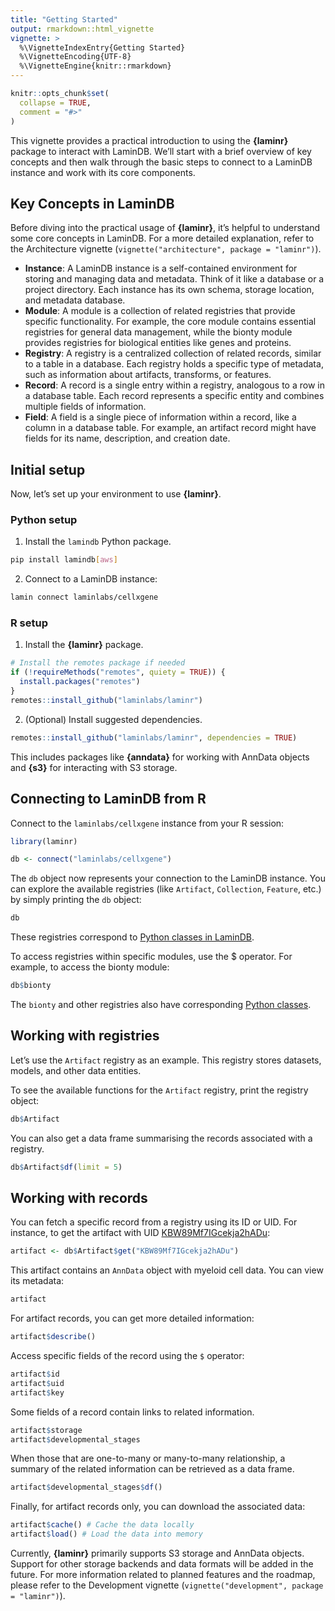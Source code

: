 ```yaml
---
title: "Getting Started"
output: rmarkdown::html_vignette
vignette: >
  %\VignetteIndexEntry{Getting Started}
  %\VignetteEncoding{UTF-8}
  %\VignetteEngine{knitr::rmarkdown}
---
```


```r
knitr::opts_chunk$set(
  collapse = TRUE,
  comment = "#>"
)
```

This vignette provides a practical introduction to using the **{laminr}** package to interact with LaminDB.
We'll start with a brief overview of key concepts and then walk through the basic steps to connect to a LaminDB instance and work with its core components.

## Key Concepts in LaminDB

Before diving into the practical usage of **{laminr}**, it's helpful to understand some core concepts in LaminDB.
For a more detailed explanation, refer to the Architecture vignette (`vignette("architecture", package = "laminr")`).

* **Instance**: A LaminDB instance is a self-contained environment for storing and managing data and metadata. Think of it like a database or a project directory. Each instance has its own schema, storage location, and metadata database.
* **Module**: A module is a collection of related registries that provide specific functionality. For example, the core module contains essential registries for general data management, while the bionty module provides registries for biological entities like genes and proteins.
* **Registry**: A registry is a centralized collection of related records, similar to a table in a database. Each registry holds a specific type of metadata, such as information about artifacts, transforms, or features.
* **Record**: A record is a single entry within a registry, analogous to a row in a database table. Each record represents a specific entity and combines multiple fields of information.
* **Field**: A field is a single piece of information within a record, like a column in a database table. For example, an artifact record might have fields for its name, description, and creation date.

## Initial setup

Now, let's set up your environment to use **{laminr}**.

### Python setup

1. Install the `lamindb` Python package.

  ```bash
  pip install lamindb[aws]
  ```

2. Connect to a LaminDB instance:

  ```bash
  lamin connect laminlabs/cellxgene
  ```

### R setup

1. Install the **{laminr}** package.

  ```r
  # Install the remotes package if needed
  if (!requireMethods("remotes", quiety = TRUE)) {
    install.packages("remotes")
  }
  remotes::install_github("laminlabs/laminr")
  ```

2. (Optional) Install suggested dependencies.

  ```r
  remotes::install_github("laminlabs/laminr", dependencies = TRUE)
  ```

  This includes packages like **{anndata}** for working with
  AnnData objects and **{s3}** for interacting with S3 storage.

## Connecting to LaminDB from R

Connect to the `laminlabs/cellxgene` instance from your R session:

```r
library(laminr)

db <- connect("laminlabs/cellxgene")
```

The `db` object now represents your connection to the LaminDB
instance. You can explore the available registries (like `Artifact`, 
`Collection`, `Feature`, etc.) by simply printing the `db` object:

```r
db
```

These registries correspond to [Python classes in LaminDB](https://docs.lamin.ai/lamindb).

To access registries within specific modules, use the $ operator. For example, to access the bionty module:

```r
db$bionty
```

The `bionty` and other registries also have corresponding [Python classes](https://docs.lamin.ai/bionty).

## Working with registries

Let's use the `Artifact` registry as an example. This registry stores datasets, models, and other data entities.

To see the available functions for the `Artifact` registry, print the registry object:

```r
db$Artifact
```

You can also get a data frame summarising the records associated with a registry.

```r
db$Artifact$df(limit = 5)
```

## Working with records

You can fetch a specific record from a registry using its ID or UID. For instance, to get the artifact with UID [KBW89Mf7IGcekja2hADu](https://lamin.ai/laminlabs/cellxgene/artifact/KBW89Mf7IGcekja2hADu):

```r
artifact <- db$Artifact$get("KBW89Mf7IGcekja2hADu")
```

This artifact contains an `AnnData` object with myeloid cell data. You can view its metadata:

```r
artifact
```

For artifact records, you can get more detailed information:

```r
artifact$describe()
```

Access specific fields of the record using the `$` operator:

```r
artifact$id
artifact$uid
artifact$key
```

Some fields of a record contain links to related information.

```r
artifact$storage
artifact$developmental_stages
```

When those that are one-to-many or many-to-many relationship, a summary of the related information can be retrieved as a data frame.

```r
artifact$developmental_stages$df()
```

Finally, for artifact records only, you can download the associated data:

```r
artifact$cache() # Cache the data locally
artifact$load() # Load the data into memory
```

<div class="alert alert-warning" role="alert">
  Currently, **{laminr}** primarily supports S3 storage and AnnData objects. Support for other storage backends and data formats will be added in the future. For more information related to planned features and the roadmap, please refer to the Development vignette (`vignette("development", package = "laminr")`).
</div>
